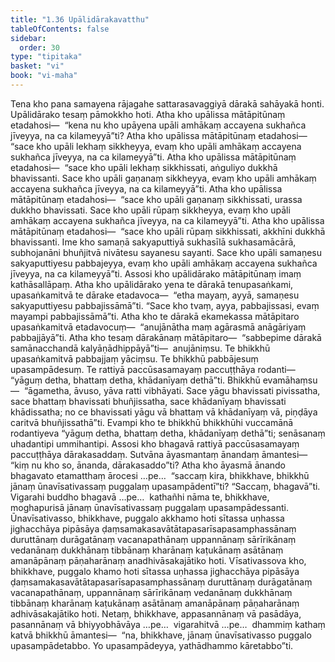 ```yaml
---
title: "1.36 Upālidārakavatthu"
tableOfContents: false
sidebar:
  order: 30
type: "tipitaka"
basket: "vi"
book: "vi-maha"
---
```



<DynamicBreadcrumb />

<Division number="99" book="vi-maha">

<Paragraph number="437" book="vi-maha">
Tena kho pana samayena rājagahe sattarasavaggiyā dārakā sahāyakā honti. Upālidārako tesaṃ pāmokkho hoti. Atha kho upālissa mātāpitūnaṃ etadahosi—  “kena nu kho upāyena upāli amhākaṃ accayena sukhañca jīveyya, na ca kilameyyā”ti? Atha kho upālissa mātāpitūnaṃ etadahosi—  “sace kho upāli lekhaṃ sikkheyya, evaṃ kho upāli amhākaṃ accayena sukhañca jīveyya, na ca kilameyyā”ti. Atha kho upālissa mātāpitūnaṃ etadahosi—  “sace kho upāli lekhaṃ sikkhissati, aṅguliyo dukkhā bhavissanti. Sace kho upāli gaṇanaṃ sikkheyya, evaṃ kho upāli amhākaṃ accayena sukhañca jīveyya, na ca kilameyyā”ti. Atha kho upālissa mātāpitūnaṃ etadahosi—  “sace kho upāli gaṇanaṃ sikkhissati, urassa dukkho bhavissati. Sace kho upāli rūpaṃ sikkheyya, evaṃ kho upāli amhākaṃ accayena sukhañca jīveyya, na ca kilameyyā”ti. Atha kho upālissa mātāpitūnaṃ etadahosi—  “sace kho upāli rūpaṃ sikkhissati, akkhīni dukkhā bhavissanti. Ime kho samaṇā sakyaputtiyā sukhasīlā sukhasamācārā, subhojanāni bhuñjitvā nivātesu sayanesu sayanti. Sace kho upāli samaṇesu sakyaputtiyesu pabbajeyya, evaṃ kho upāli amhākaṃ accayena sukhañca jīveyya, na ca kilameyyā”ti.
</Paragraph>

<Paragraph number="438" book="vi-maha">
Assosi kho upālidārako mātāpitūnaṃ imaṃ kathāsallāpaṃ. Atha kho upālidārako yena te dārakā tenupasaṅkami, upasaṅkamitvā te dārake etadavoca—  “etha mayaṃ, ayyā, samaṇesu sakyaputtiyesu pabbajissāmā”ti. “Sace kho tvaṃ, ayya, pabbajissasi, evaṃ mayampi pabbajissāmā”ti. Atha kho te dārakā ekamekassa mātāpitaro upasaṅkamitvā etadavocuṃ—  “anujānātha maṃ agārasmā anāgāriyaṃ pabbajjāyā”ti. Atha kho tesaṃ dārakānaṃ mātāpitaro—  “sabbepime dārakā samānacchandā kalyāṇādhippāyā”ti—  anujāniṃsu. Te bhikkhū upasaṅkamitvā pabbajjaṃ yāciṃsu. Te bhikkhū pabbājesuṃ upasampādesuṃ. Te rattiyā paccūsasamayaṃ paccuṭṭhāya rodanti—  “yāguṃ detha, bhattaṃ detha, khādanīyaṃ dethā”ti. Bhikkhū evamāhaṃsu—  “āgametha, āvuso, yāva ratti vibhāyati. Sace yāgu bhavissati pivissatha, sace bhattaṃ bhavissati bhuñjissatha, sace khādanīyaṃ bhavissati khādissatha; no ce bhavissati yāgu vā bhattaṃ vā khādanīyaṃ vā, piṇḍāya caritvā bhuñjissathā”ti. Evampi kho te bhikkhū bhikkhūhi vuccamānā rodantiyeva “yāguṃ detha, bhattaṃ detha, khādanīyaṃ dethā”ti; senāsanaṃ uhadantipi ummihantipi.
</Paragraph>

<Paragraph number="439" book="vi-maha">
Assosi kho bhagavā rattiyā paccūsasamayaṃ paccuṭṭhāya dārakasaddaṃ. Sutvāna āyasmantaṃ ānandaṃ āmantesi—  “kiṃ nu kho so, ānanda, dārakasaddo”ti? Atha kho āyasmā ānando bhagavato etamatthaṃ ārocesi …pe…  “saccaṃ kira, bhikkhave, bhikkhū jānaṃ ūnavīsativassaṃ puggalaṃ upasampādentī”ti? “Saccaṃ, bhagavā”ti. Vigarahi buddho bhagavā …pe…  kathañhi nāma te, bhikkhave, moghapurisā jānaṃ ūnavīsativassaṃ puggalaṃ upasampādessanti. Ūnavīsativasso, bhikkhave, puggalo akkhamo hoti sītassa uṇhassa jighacchāya pipāsāya ḍaṃsamakasavātātapasarīsapasamphassānaṃ duruttānaṃ durāgatānaṃ vacanapathānaṃ uppannānaṃ sārīrikānaṃ vedanānaṃ dukkhānaṃ tibbānaṃ kharānaṃ kaṭukānaṃ asātānaṃ amanāpānaṃ pāṇaharānaṃ anadhivāsakajātiko hoti. Vīsativassova kho, bhikkhave, puggalo khamo hoti sītassa uṇhassa jighacchāya pipāsāya ḍaṃsamakasavātātapasarīsapasamphassānaṃ duruttānaṃ durāgatānaṃ vacanapathānaṃ, uppannānaṃ sārīrikānaṃ vedanānaṃ dukkhānaṃ tibbānaṃ kharānaṃ kaṭukānaṃ asātānaṃ amanāpānaṃ pāṇaharānaṃ adhivāsakajātiko hoti. Netaṃ, bhikkhave, appasannānaṃ vā pasādāya, pasannānaṃ vā bhiyyobhāvāya …pe…  vigarahitvā …pe…  dhammiṃ kathaṃ katvā bhikkhū āmantesi—  “na, bhikkhave, jānaṃ ūnavīsativasso puggalo upasampādetabbo. Yo upasampādeyya, yathādhammo kāretabbo”ti.
</Paragraph>
</Division>